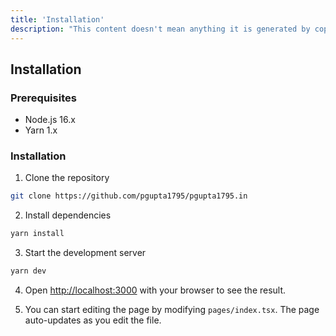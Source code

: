 ```yaml
---
title: 'Installation'
description: "This content doesn't mean anything it is generated by copilot"
---
```


## Installation

### Prerequisites

- Node.js 16.x
- Yarn 1.x

### Installation

1.  Clone the repository

```bash
git clone https://github.com/pgupta1795/pgupta1795.in
```

2.  Install dependencies

```bash
yarn install
```

3.  Start the development server

```bash
yarn dev
```

4.  Open [http://localhost:3000](http://localhost:3000) with your browser to see the result.

5.  You can start editing the page by modifying `pages/index.tsx`. The page auto-updates as you edit the file.
